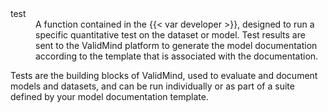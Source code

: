 test
: A function contained in the {{< var developer >}}, designed to run a specific quantitative test on the dataset or model. Test results are sent to the ValidMind platform to generate the model documentation according to the template that is associated with the documentation.

Tests are the building blocks of ValidMind, used to evaluate and document models and datasets, and can be run individually or as part of a suite defined by your model documentation template.